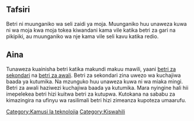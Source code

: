 ==Tafsiri== 
Betri ni muunganiko wa seli zaidi ya moja. Muunganiko huu unaweza kuwa ni wa moja kwa moja tokea kiwandani kama vile katika betri za gari na pikipiki, au muunganiko wa nje kama vile seli kavu katika redio. 

==Aina== 
Tunaweza kuainisha betri katika makundi makuu mawili, yaani [[betri za sekondari]] na [[betri za awali]]. Betri za sekondari zina uwezo wa kuchajiwa baada ya kutumika. Na mzunguko huu unaweza kuwa ni wa miaka mingi. Betri za awali haziwezi kuchajiwa baada ya kutumika. Mara nyingine hali hii imepelekea betri hizi kuitwa betri za kutupwa. Kutokana na sababu za kimazingira na ufinyu wa rasilimali betri hizi zimeanza kupoteza umaarufu. 

{{kipisi}} 
[[Category:Kamusi la teknolojia]] 
[[Category:Kiswahili]]